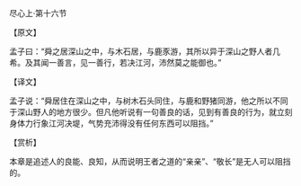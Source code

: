 

尽心上·第十六节

【原文】

孟子曰：“舜之居深山之中，与木石居，与鹿豕游，其所以异于深山之野人者几希。及其闻一善言，见一善行，若决江河，沛然莫之能御也。”

【译文】

孟子说：“舜居住在深山之中，与树木石头同住，与鹿和野猪同游，他之所以不同于深山野人的地方很少。但凡他听说有一句善良的话，见到有善良的行为，就立刻身体力行象江河决堤，气势充沛得没有任何东西可以阻挡。”

【赏析】

本章是追述人的良能、良知，从而说明王者之道的“亲亲”、“敬长”是无人可以阻挡的。

